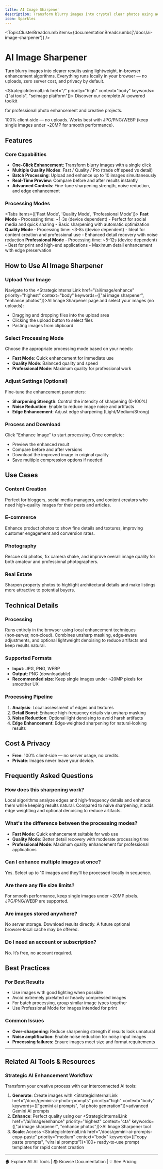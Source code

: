```yaml
---
title: AI Image Sharpener
description: Transform blurry images into crystal clear photos using advanced AI technology
icon: Sparkles
---
```



<TopicClusterBreadcrumb items={documentationBreadcrumbs['/docs/ai-image-sharpener']} />

# AI Image Sharpener

Turn blurry images into clearer results using lightweight, in‑browser enhancement algorithms. Everything runs locally in your browser — no uploads, zero server cost, and privacy by default.

<StrategicInternalLink href="/" priority="high" context="body" keywords={["ai tools", "seimage platform"]}>
  Discover our complete AI-powered toolkit
</StrategicInternalLink>

for professional photo enhancement and creative projects.

<Callout type="info">
  100% client‑side — no uploads. Works best with JPG/PNG/WEBP (keep single images under ~20MP for smooth performance).
</Callout>

## Features

### Core Capabilities

- **One-Click Enhancement**: Transform blurry images with a single click
- **Multiple Quality Modes**: Fast / Quality / Pro (trade off speed vs detail)
- **Batch Processing**: Upload and enhance up to 10 images simultaneously
- **Real-Time Preview**: Compare before and after results instantly
- **Advanced Controls**: Fine-tune sharpening strength, noise reduction, and edge enhancement

### Processing Modes

<Tabs items={['Fast Mode', 'Quality Mode', 'Professional Mode']}>
  <Tab value="Fast Mode">
    **Fast Mode**
    - Processing time: ~1-3s (device dependent)
    - Perfect for social media and quick sharing
    - Basic sharpening with automatic optimization
  </Tab>
  <Tab value="Quality Mode">
    **Quality Mode**
    - Processing time: ~3-8s (device dependent)
    - Ideal for content creation and professional use
    - Enhanced detail recovery with noise reduction
  </Tab>
  <Tab value="Professional Mode">
    **Professional Mode**
    - Processing time: ~5-12s (device dependent)
    - Best for print and high-end applications
    - Maximum detail enhancement with edge preservation
  </Tab>
</Tabs>

## How to Use AI Image Sharpener

<Steps>

### Upload Your Image

Navigate to the <StrategicInternalLink href="/ai/image/enhance" priority="highest" context="body" keywords={["ai image sharpener", "enhance photos"]}>AI Image Sharpener</StrategicInternalLink> page and select your images (no uploads):
- Dragging and dropping files into the upload area
- Clicking the upload button to select files
- Pasting images from clipboard

### Select Processing Mode

Choose the appropriate processing mode based on your needs:
- **Fast Mode**: Quick enhancement for immediate use
- **Quality Mode**: Balanced quality and speed
- **Professional Mode**: Maximum quality for professional work

### Adjust Settings (Optional)

Fine-tune the enhancement parameters:
- **Sharpening Strength**: Control the intensity of sharpening (0-100%)
- **Noise Reduction**: Enable to reduce image noise and artifacts
- **Edge Enhancement**: Adjust edge sharpening (Light/Medium/Strong)

### Process and Download

Click "Enhance Image" to start processing. Once complete:
- Preview the enhanced result
- Compare before and after versions
- Download the improved image in original quality
- Save multiple compression options if needed

</Steps>

## Use Cases

### Content Creation
Perfect for bloggers, social media managers, and content creators who need high-quality images for their posts and articles.

### E-commerce
Enhance product photos to show fine details and textures, improving customer engagement and conversion rates.

### Photography
Rescue old photos, fix camera shake, and improve overall image quality for both amateur and professional photographers.

### Real Estate
Sharpen property photos to highlight architectural details and make listings more attractive to potential buyers.

## Technical Details

### Processing
Runs entirely in the browser using local enhancement techniques (non‑server, non‑cloud). Combines unsharp masking, edge‑aware adjustments, and optional lightweight denoising to reduce artifacts and keep results natural.

### Supported Formats
- **Input**: JPG, PNG, WEBP
- **Output**: PNG (downloadable)
- **Recommended size**: Keep single images under ~20MP pixels for smoother UX

### Processing Pipeline
1. **Analysis**: Local assessment of edges and textures
2. **Detail Boost**: Enhance high‑frequency details via unsharp masking
3. **Noise Reduction**: Optional light denoising to avoid harsh artifacts
4. **Edge Enhancement**: Edge‑weighted sharpening for natural‑looking results

## Cost & Privacy

- **Free**: 100% client‑side — no server usage, no credits.
- **Private**: Images never leave your device.

## Frequently Asked Questions

### How does this sharpening work?
Local algorithms analyze edges and high‑frequency details and enhance them while keeping results natural. Compared to naive sharpening, it adds edge weighting and optional denoising to reduce artifacts.

### What's the difference between the processing modes?
- **Fast Mode**: Quick enhancement suitable for web use
- **Quality Mode**: Better detail recovery with moderate processing time
- **Professional Mode**: Maximum quality enhancement for professional applications

### Can I enhance multiple images at once?
Yes. Select up to 10 images and they’ll be processed locally in sequence.

### Are there any file size limits?
For smooth performance, keep single images under ~20MP pixels. JPG/PNG/WEBP are supported.

### Are images stored anywhere?
No server storage. Download results directly. A future optional browser‑local cache may be offered.

### Do I need an account or subscription?
No. It’s free, no account required.

## Best Practices

### For Best Results
- Use images with good lighting when possible
- Avoid extremely pixelated or heavily compressed images
- For batch processing, group similar image types together
- Use Professional Mode for images intended for print

### Common Issues
- **Over-sharpening**: Reduce sharpening strength if results look unnatural
- **Noise amplification**: Enable noise reduction for noisy input images
- **Processing failures**: Ensure images meet size and format requirements

---

## Related AI Tools & Resources

<div className="grid lg:grid-cols-3 gap-6">
  <div className="lg:col-span-2">
    <RelatedArticles currentPage="/docs/ai-image-sharpener" title="Complete Your AI Workflow" />
  </div>
  <div>
    <TopicClusterNav currentPage="/docs/ai-image-sharpener" />
  </div>
</div>

### Strategic AI Enhancement Workflow

Transform your creative process with our interconnected AI tools:

1. **Generate**: Create images with <StrategicInternalLink href="/docs/gemini-ai-photo-prompts" priority="high" context="body" keywords={["gemini ai prompts", "ai photo generation"]}>advanced Gemini AI prompts</StrategicInternalLink>
2. **Enhance**: Perfect quality using our <StrategicInternalLink href="/ai/image/enhance" priority="highest" context="cta" keywords={["ai image sharpener", "enhance photos"]}>AI Image Sharpener tool</StrategicInternalLink>
3. **Scale**: Access <StrategicInternalLink href="/docs/gemini-ai-prompts-copy-paste" priority="medium" context="body" keywords={["copy paste prompts", "viral ai prompts"]}>100+ ready-to-use prompt templates</StrategicInternalLink> for rapid content creation

---

<div className="text-center space-x-4">
  <StrategicInternalLink href="/" priority="high" context="footer" keywords={["ai tools", "seimage platform"]} className="font-semibold">🏠 Explore All AI Tools</StrategicInternalLink> | 
  <StrategicInternalLink href="/docs" priority="medium" context="footer" keywords={["documentation", "tutorials"]} className="font-medium">📚 Browse Documentation</StrategicInternalLink> | 
  <StrategicInternalLink href="/pricing" priority="low" context="footer" keywords={["pricing", "plans"]} className="text-muted-foreground">💡 See Pricing</StrategicInternalLink>
</div>
